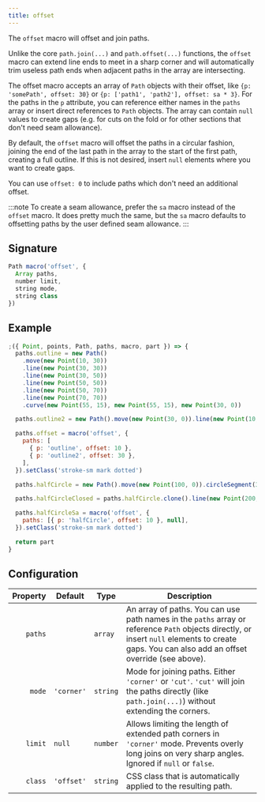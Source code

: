 ```yaml
---
title: offset
---
```


The `offset` macro will offset and join paths.

Unlike the core `path.join(...)` and `path.offset(...)` functions, the `offset` macro can extend line ends to meet in a sharp corner and will automatically
trim useless path ends when adjacent paths in the array are intersecting.

The offset macro accepts an array of `Path` objects with their offset, like `{p: 'somePath', offset: 30}` or `{p: ['path1', 'path2'], offset: sa * 3}`.
For the paths in the `p` attribute, you can reference either names in the `paths` array or insert direct references to `Path` objects.
The array can contain `null` values to create gaps (e.g. for cuts on the fold or for other sections that don't need seam allowance).

By default, the `offset` macro will offset the paths in a circular fashion, joining the end
of the last path in the array to the start of the first path, creating a full outline.
If this is not desired, insert `null` elements where you want to create gaps.

You can use `offset: 0` to include paths which don't need an additional offset.

:::note
To create a seam allowance, prefer the `sa` macro instead of the `offset` macro. It does pretty much the same,
but the `sa` macro defaults to offsetting paths by the user defined seam allowance.
:::

## Signature

```js
Path macro('offset', {
  Array paths,
  number limit,
  string mode,
  string class
})
```

## Example

<Example caption="An example of the offset macro">

```js
;({ Point, points, Path, paths, macro, part }) => {
  paths.outline = new Path()
    .move(new Point(10, 30))
    .line(new Point(30, 30))
    .line(new Point(30, 50))
    .line(new Point(50, 50))
    .line(new Point(50, 70))
    .line(new Point(70, 70))
    .curve(new Point(55, 15), new Point(55, 15), new Point(30, 0))

  paths.outline2 = new Path().move(new Point(30, 0)).line(new Point(10, 30))

  paths.offset = macro('offset', {
    paths: [
      { p: 'outline', offset: 10 },
      { p: 'outline2', offset: 30 },
    ],
  }).setClass('stroke-sm mark dotted')

  paths.halfCircle = new Path().move(new Point(100, 0)).circleSegment(37, new Point(200, 0)).hide()

  paths.halfCircleClosed = paths.halfCircle.clone().line(new Point(200, 0)).unhide().close()

  paths.halfCircleSa = macro('offset', {
    paths: [{ p: 'halfCircle', offset: 10 }, null],
  }).setClass('stroke-sm mark dotted')

  return part
}
```

</Example>

## Configuration

| Property | Default    | Type     | Description                                                                                                                                                                                     |
| -------: | ---------- | -------- | ----------------------------------------------------------------------------------------------------------------------------------------------------------------------------------------------- |
|  `paths` |            | `array`  | An array of paths. You can use path names in the `paths` array or reference `Path` objects directly, or insert `null` elements to create gaps. You can also add an offset override (see above). |
|   `mode` | `'corner'` | `string` | Mode for joining paths. Either `'corner'` or `'cut'`. `'cut'` will join the paths directly (like `path.join(...)`) without extending the corners.                                               |
|  `limit` | `null`     | `number` | Allows limiting the length of extended path corners in `'corner'` mode. Prevents overly long joins on very sharp angles. Ignored if `null` or `false`.                                          |
|  `class` | `'offset'` | `string` | CSS class that is automatically applied to the resulting path.                                                                                                                                  |
